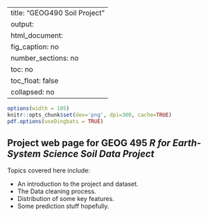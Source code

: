 
---
title: "GEOG490 Soil Project"
output: 
  html_document:
    fig_caption: no
    number_sections: no
    toc: no
    toc_float: false
    collapsed: no
---

```r
options(width = 105)
knitr::opts_chunk$set(dev='png', dpi=300, cache=TRUE)
pdf.options(useDingbats = TRUE)
```

## Project web page for GEOG 495 *R for Earth-System Science Soil Data Project* ##
	
Topics covered here include:

- An introduction to the project and dataset.
- The Data cleaning process.
- Distribution of some key features.
- Some prediction stuff hopefully.

